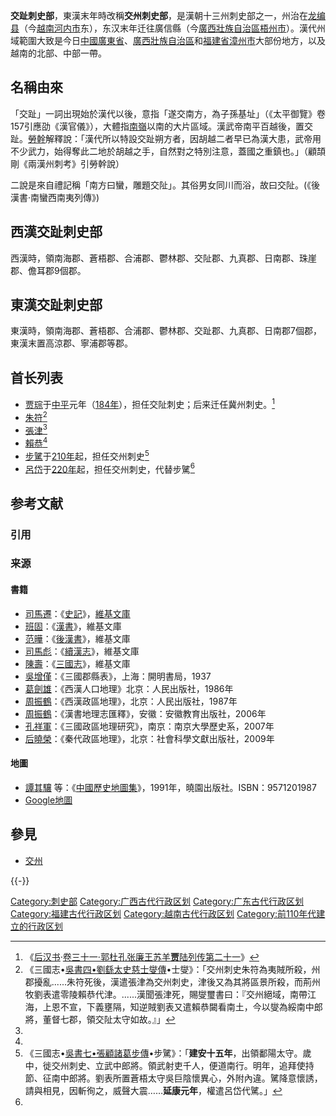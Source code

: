 {{Otheruses|subject=漢代交趾刺史部的行政區劃變遷史|other=歷史上的交趾|交州}}
{{广东历史}}
'''交趾刺史部'''，東漢末年時改稱'''交州刺史部'''，是漢朝十三州刺史部之一，州治在[[龙编县|龙编县]]（今[[越南|越南]][[河内市|河内市]]东），东汉末年迁往廣信縣（今[[廣西壯族自治區|廣西壯族自治區]][[梧州市|梧州市]]）。漢代州域範圍大致是今日[[中國|中國]][[廣東省|廣東省]]、[[廣西壯族自治區|廣西壯族自治區]]和[[福建省|福建省]][[漳州市|漳州市]]大部份地方，以及越南的北部、中部一帶。

==名稱由來==
「交趾」一詞出現始於漢代以後，意指「遂交南方，為子孫基址」（《太平御覽》卷157引應劭《漢官儀》），大體指[[南嶺|南嶺]]以南的大片區域。漢武帝南平百越後，置交趾。[[勞幹|勞幹]]解釋說：「漢代所以特設交趾朔方者，因胡越二者早已為漢大患，武帝用不少武力，始得奪此二地於胡越之手，自然對之特別注意，蓋國之重鎮也。」（顧頡剛《兩漢州刺考》引勞幹說）

二說是來自禮記稱「南方曰蠻，雕題交阯」。其俗男女同川而浴，故曰交阯。(《後漢書‧南蠻西南夷列傳》)

==西漢交趾刺史部==
西漢時，領南海郡、蒼梧郡、合浦郡、鬱林郡、交阯郡、九真郡、日南郡、珠崖郡、儋耳郡9個郡。

==東漢交趾刺史部==
東漢時，領南海郡、蒼梧郡、合浦郡、鬱林郡、交趾郡、九真郡、日南郡7個郡，東漢末置高涼郡、寧浦郡等郡。

==首长列表==
*[[贾琮_(汉朝)|贾琮]]于[[中平|中平]]元年（[[184年|184年]]），担任交阯刺史；后来迁任冀州刺史。<ref>《[[后汉书|后汉书]]·[[s:後漢書/卷31|卷三十一·郭杜孔张廉王苏羊'''贾'''陆列传第二十一]]》</ref>
*[[朱符|朱符]]<ref name="吳書四">《三國志•[[s:三國志/卷49|吳書四•劉繇太史慈士燮傳]]•士燮》：「交州刺史朱符為夷賊所殺，州郡擾亂......朱符死後，漢遣張津為交州刺史，津後又為其將區景所殺，而荊州牧劉表遣零陵賴恭代津。......漢聞張津死，賜燮璽書曰：『交州絕域，南帶江海，上恩不宣，下義壅隔，知逆賊劉表又遣賴恭闚看南土，今以燮為綏南中郎將，董督七郡，領交阯太守如故。』」</ref>
*[[張津_(東漢)|張津]]<ref name="吳書四"/>
*[[賴恭|賴恭]]<ref name="吳書四"/>
*[[步騭|步騭]]于[[210年|210年]]起，担任交州刺史<ref name="吳書七">《三國志•[[s:三國志/卷52|吳書七•張顧諸葛步傳]]•步騭》：「'''建安十五年'''，出領鄱陽太守。歲中，徙交州刺史、立武中郎將。領武射吏千人，便道南行。明年，追拜使持節、征南中郎將。劉表所置蒼梧太守吳巨陰懷異心，外附內違。騭降意懷誘，請與相見，因斬徇之，威聲大震……'''延康元年'''，權遣呂岱代騭。」</ref>
*[[呂岱|呂岱]]于[[220年|220年]]起，担任交州刺史，代替步騭<ref name="吳書七"/>
==参考文献==
===引用===
{{Reflist}} 

===来源===
====書籍====
*[[司馬遷|司馬遷]]：《[[史記|史記]]》，[[維基文庫|維基文庫]]
*[[班固|班固]]：《[[漢書|漢書]]》，維基文庫
*[[范曄|范曄]]：《[[後漢書|後漢書]]》，維基文庫
*[[司馬彪|司馬彪]]：《[[續漢志|續漢志]]》，維基文庫
*[[陳壽|陳壽]]：《[[三國志|三國志]]》，維基文庫
*[[吳增僅|吳增僅]]：《三國郡縣表》，上海：開明書局，1937
*[[葛劍雄|葛劍雄]]：《西漢人口地理》北京：人民出版社，1986年
*[[周振鶴|周振鶴]]：《西漢政區地理》，北京：人民出版社，1987年
*[[周振鶴|周振鶴]]：《漢書地理志匯釋》，安徽：安徽教育出版社，2006年
*[[孔祥軍|孔祥軍]]：《三國政區地理研究》，南京：南京大學歷史系，2007年
*[[后曉榮|后曉榮]]：《秦代政區地理》，北京：社會科學文獻出版社，2009年

====地圖====
* [[譚其驤|譚其驤]] 等：《[[中國歷史地圖集|中國歷史地圖集]]》，1991年，曉園出版社。ISBN：9571201987
* [http://maps.google.ca/maps?hl=zh-TW&tab=ll Google地圖]{{Dead link}}

==參見==
* [[交州|交州]]

{{-}}
{{西汉行政区划|nocat}}
{{東漢行政區劃|nocat}}

[[Category:刺史部|Category:刺史部]]
[[Category:广西古代行政区划|Category:广西古代行政区划]]
[[Category:广东古代行政区划|Category:广东古代行政区划]]
[[Category:福建古代行政区划|Category:福建古代行政区划]]
[[Category:越南古代行政区划|Category:越南古代行政区划]]
[[Category:前110年代建立的行政区划|Category:前110年代建立的行政区划]]